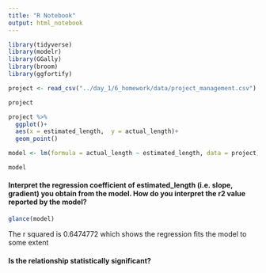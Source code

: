 ```yaml
---
title: "R Notebook"
output: html_notebook
---
```


```r
library(tidyverse)
library(modelr)
library(GGally)
library(broom)
library(ggfortify)
```

```r
project <- read_csv("../day_1/6_homework/data/project_management.csv")

project
```

```r
project %>% 
  ggplot()+
  aes(x = estimated_length,  y = actual_length)+
  geom_point()
```

```r
model <- lm(formula = actual_length ~ estimated_length, data = project)

model
```

#### Interpret the regression coefficient of estimated_length (i.e. slope, gradient) you obtain from the model. How do you interpret the r2 value reported by the model?

```r
glance(model)
```
The r squared is 0.6474772 which shows the regression fits the model to some extent
 
#### Is the relationship statistically significant?

